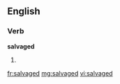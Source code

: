 ==English==

===Verb===
'''salvaged'''

# {{past of|[[salvage]]}}

[[fr:salvaged]]
[[mg:salvaged]]
[[vi:salvaged]]